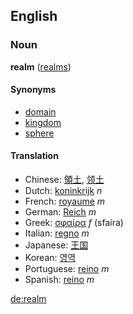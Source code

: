 ==English==
===Noun===
'''realm''' ([[realms]])

====Synonyms====
*[[domain]]
*[[kingdom]]
*[[sphere]]

====Translation====
*Chinese: [[領土]], [[领土]]
*Dutch: [[koninkrijk]] ''n''
*French: [[royaume]] ''m''
*German: [[Reich]] ''m''
*Greek: [[σφαίρα]] ''f'' (sfaíra)
*Italian: [[regno]] ''m''
*Japanese: [[王国]]
*Korean: [[영역]]
*Portuguese: [[reino]] ''m''
*Spanish: [[reino]] ''m''

[[de:realm]]